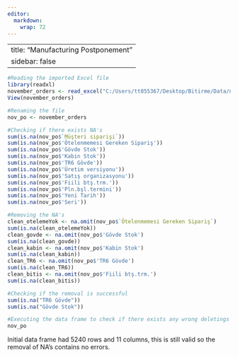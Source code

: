 ```yaml
---
editor: 
  markdown: 
    wrap: 72
---
```

---
title: "Manufacturing Postponement"
sidebar: false 
---


```r
#Reading the imported Excel file 
library(readxl)
november_orders <- read_excel("C:/Users/tt055367/Desktop/Bitirme/Data/november_orders.xlsx")
View(november_orders)
```

```r
#Renaming the file
nov_po <- november_orders
```

```r
#Checking if there exists NA's
sum(is.na(nov_po$`Müşteri siparişi`))
sum(is.na(nov_po$'Ötelenmemesi Gereken Sipariş'))
sum(is.na(nov_po$'Gövde Stok'))
sum(is.na(nov_po$'Kabin Stok'))
sum(is.na(nov_po$'TR6 Gövde'))
sum(is.na(nov_po$'Üretim versiyonu'))
sum(is.na(nov_po$'Satış organizasyonu'))
sum(is.na(nov_po$'Fiili btş.trm.'))
sum(is.na(nov_po$'Pln.bşl.termini'))
sum(is.na(nov_po$'Yeni Tarih'))
sum(is.na(nov_po$'Seri'))
```

```r
#Removing the NA's
clean_otelemeYok <- na.omit(nov_po$`Ötelenmemesi Gereken Sipariş`)
sum(is.na(clean_otelemeYok))
clean_govde <- na.omit(nov_po$'Gövde Stok')
sum(is.na(clean_govde))
clean_kabin <- na.omit(nov_po$'Kabin Stok')
sum(is.na(clean_kabin))
clean_TR6 <- na.omit(nov_po$'TR6 Gövde')
sum(is.na(clean_TR6))
clean_bitis <- na.omit(nov_po$'Fiili btş.trm.')
sum(is.na(clean_bitis))
```

```r
#Checking if the removal is successful
sum(is.na("TR6 Gövde"))
sum(is.na("Gövde Stok"))
```

```r
#Executing the data frame to check if there exists any wrong deletings
nov_po
```

Initial data frame had 5240 rows and 11 columns, this is still valid so
the removal of NA's contains no errors.
